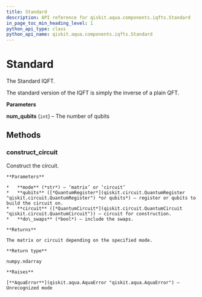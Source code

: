 ```yaml
---
title: Standard
description: API reference for qiskit.aqua.components.iqfts.Standard
in_page_toc_min_heading_level: 1
python_api_type: class
python_api_name: qiskit.aqua.components.iqfts.Standard
---
```


# Standard

<Class id="qiskit.aqua.components.iqfts.Standard" github="https://github.com/qiskit-community/qiskit-aqua/tree/stable/0.7/qiskit/aqua/components/iqfts/standard.py" signature="Standard(num_qubits)">
  The Standard IQFT.

  The standard version of the IQFT is simply the inverse of a plain QFT.

  **Parameters**

  **num\_qubits** (`int`) – The number of qubits

  ## Methods

  ### construct\_circuit

  <Function id="qiskit.aqua.components.iqfts.Standard.construct_circuit" name="construct_circuit" signature="Standard.construct_circuit(mode='circuit', qubits=None, circuit=None, do_swaps=True)">
    Construct the circuit.

    **Parameters**

    *   **mode** (*str*) – ‘matrix’ or ‘circuit’
    *   **qubits** ([*QuantumRegister*](qiskit.circuit.QuantumRegister "qiskit.circuit.QuantumRegister") *or qubits*) – register or qubits to build the circuit on.
    *   **circuit** ([*QuantumCircuit*](qiskit.circuit.QuantumCircuit "qiskit.circuit.QuantumCircuit")) – circuit for construction.
    *   **do\_swaps** (*bool*) – include the swaps.

    **Returns**

    The matrix or circuit depending on the specified mode.

    **Return type**

    numpy.ndarray

    **Raises**

    [**AquaError**](qiskit.aqua.AquaError "qiskit.aqua.AquaError") – Unrecognized mode
  </Function>
</Class>

